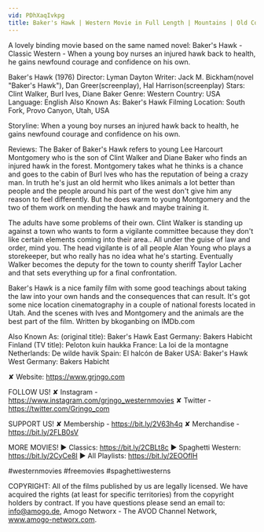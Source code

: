 ```yaml
---
vid: PDhXaqIvkpg
title: Baker's Hawk | Western Movie in Full Length | Mountains | Old Cowboy Movie | English
---
```


A lovely binding movie based on the same named novel: Baker's Hawk - Classic Western - When a young boy nurses an injured hawk back to health, he gains newfound courage and confidence on his own.

Baker's Hawk (1976)
Director: Lyman Dayton
Writer: Jack M. Bickham(novel "Baker's Hawk"), Dan Greer(screenplay), Hal Harrison(screenplay)
Stars: Clint Walker, Burl Ives, Diane Baker
Genre: Western
Country: USA
Language: English
Also Known As: Baker's Hawk
Filming Location: South Fork, Provo Canyon, Utah, USA

Storyline:
When a young boy nurses an injured hawk back to health, he gains newfound courage and confidence on his own.

Reviews:
The Baker of Baker's Hawk refers to young Lee Harcourt Montgomery who is the son of Clint Walker and Diane Baker who finds an injured hawk in the forest. Montgomery takes what he thinks is a chance and goes to the cabin of Burl Ives who has the reputation of being a crazy man. In truth he's just an old hermit who likes animals a lot better than people and the people around his part of the west don't give him any reason to feel differently. But he does warm to young Montgomery and the two of them work on mending the hawk and maybe training it.

The adults have some problems of their own. Clint Walker is standing up against a town who wants to form a vigilante committee because they don't like certain elements coming into their area.. All under the guise of law and order, mind you. The head vigilante is of all people Alan Young who plays a storekeeper, but who really has no idea what he's starting. Eventually Walker becomes the deputy for the town to county sheriff Taylor Lacher and that sets everything up for a final confrontation.

Baker's Hawk is a nice family film with some good teachings about taking the law into your own hands and the consequences that can result. It's got some nice location cinematography in a couple of national forests located in Utah. And the scenes with Ives and Montgomery and the animals are the best part of the film. Written by bkoganbing on IMDb.com

Also Known As:
(original title): Baker's Hawk
East Germany: Bakers Habicht
Finland (TV title): Peloton kuin haukka
France: La loi de la montagne
Netherlands: De wilde havik
Spain: El halcón de Baker
USA: Baker's Hawk
West Germany: Bakers Habicht

✘ Website: https://www.grjngo.com

FOLLOW US!
✘ Instagram - https://www.instagram.com/grjngo_westernmovies
✘ Twitter - https://twitter.com/Grjngo_com

SUPPORT US!
✘ Membership - https://bit.ly/2V63h4q
✘ Merchandise - https://bit.ly/2FLB0sV

MORE MOVIES! 
► Classics: https://bit.ly/2CBLt8c 
► Spaghetti Western: https://bit.ly/2CyCe8I 
► All Playlists: https://bit.ly/2EOOfIH 

#westernmovies #freemovies #spaghettiwesterns

COPYRIGHT: All of the films published by us are legally licensed. We have acquired the rights (at least for specific territories) from the copyright holders by contract. If you have questions please send an email to: info@amogo.de, Amogo Networx - The AVOD Channel Network, www.amogo-networx.com.